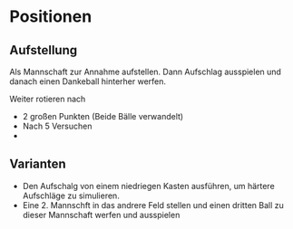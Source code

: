 # Positionen

## Aufstellung

Als Mannschaft zur Annahme aufstellen. Dann Aufschlag ausspielen und danach einen Dankeball hinterher werfen.

Weiter rotieren nach 

* 2 großen Punkten (Beide Bälle verwandelt)
* Nach 5 Versuchen
* 

:::{.callout-tip}
## Varianten
* Den Aufschalg von einem niedriegen Kasten ausführen, um härtere  Aufschläge zu simulieren.
* Eine 2. Mannschft in das andrere Feld stellen und einen dritten Ball zu dieser Mannschaft werfen und ausspielen
:::

